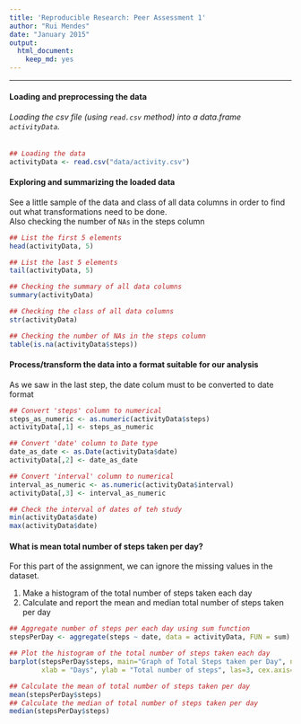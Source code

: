 ```yaml
---
title: 'Reproducible Research: Peer Assessment 1'
author: "Rui Mendes"
date: "January 2015"
output:
  html_document:
    keep_md: yes
---
```


---

#### Loading and preprocessing the data

###### Loading the csv file (using `read.csv` method) into a data.frame `activityData`.  

```r
## Loading the data
activityData <- read.csv("data/activity.csv")

```

#### Exploring and summarizing the loaded data
See a little sample of the data and class of all data columns in order to find out what transformations need to be done.  
Also checking the number of `NAs` in the steps column
```r
## List the first 5 elements
head(activityData, 5)

## List the last 5 elements
tail(activityData, 5)

## Checking the summary of all data columns
summary(activityData)

## Checking the class of all data columns
str(activityData)

## Checking the number of NAs in the steps column
table(is.na(activityData$steps))
```


#### Process/transform the data into a format suitable for our analysis
As we saw in the last step, the date colum must to be converted to date format
```r
## Convert 'steps' column to numerical
steps_as_numeric <- as.numeric(activityData$steps)
activityData[,1] <- steps_as_numeric

## Convert 'date' column to Date type
date_as_date <- as.Date(activityData$date)
activityData[,2] <- date_as_date

## Convert 'interval' column to numerical
interval_as_numeric <- as.numeric(activityData$interval)
activityData[,3] <- interval_as_numeric

## Check the interval of dates of teh study
min(activityData$date)
max(activityData$date)
```

#### What is mean total number of steps taken per day?
For this part of the assignment, we can ignore the missing values in the dataset.
 
 1. Make a histogram of the total number of steps taken each day
 2. Calculate and report the mean and median total number of steps taken per day
 
```r
## Aggregate number of steps per each day using sum function
stepsPerDay <- aggregate(steps ~ date, data = activityData, FUN = sum)

## Plot the histogram of the total number of steps taken each day
barplot(stepsPerDay$steps, main="Graph of Total Steps taken per Day", names.arg = stepsPerDay$date, 
        xlab = "Days", ylab = "Total number of steps", las=3, cex.axis=0.5, cex.names=0.5)

## Calculate the mean of total number of steps taken per day
mean(stepsPerDay$steps)
## Calculate the median of total number of steps taken per day
median(stepsPerDay$steps)
```



